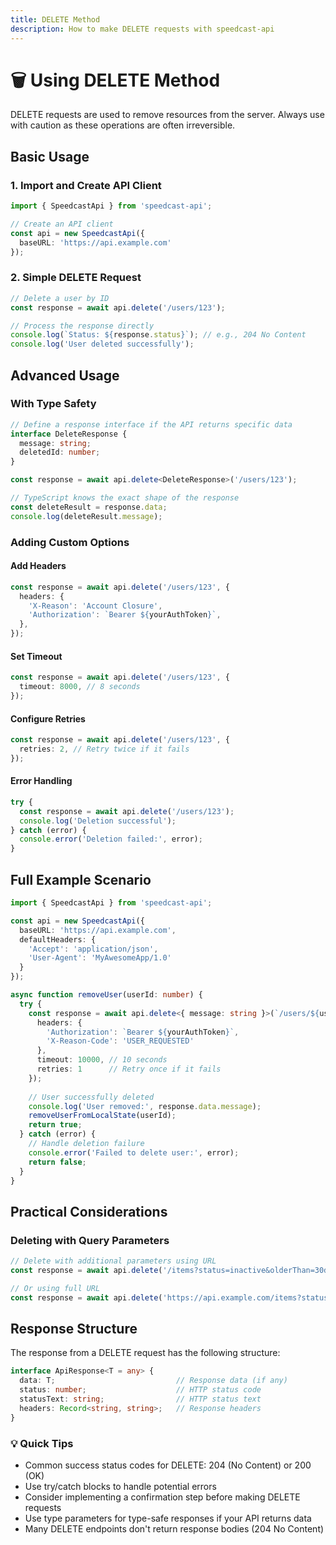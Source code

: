 ```yaml
---
title: DELETE Method
description: How to make DELETE requests with speedcast-api
---
```


# 🗑️ Using DELETE Method

<div className="bg-gradient-to-r from-amber-50 to-red-50 p-4 rounded-lg border border-red-200 mb-6">
  <p className="text-red-800 font-medium">DELETE requests are used to remove resources from the server. Always use with caution as these operations are often irreversible.</p>
</div>

## Basic Usage

### 1. Import and Create API Client

```typescript
import { SpeedcastApi } from 'speedcast-api';

// Create an API client
const api = new SpeedcastApi({
  baseURL: 'https://api.example.com'
});
```

### 2. Simple DELETE Request

```typescript
// Delete a user by ID
const response = await api.delete('/users/123');

// Process the response directly
console.log(`Status: ${response.status}`); // e.g., 204 No Content
console.log('User deleted successfully');
```

## Advanced Usage

### With Type Safety

```typescript
// Define a response interface if the API returns specific data
interface DeleteResponse {
  message: string;
  deletedId: number;
}

const response = await api.delete<DeleteResponse>('/users/123');

// TypeScript knows the exact shape of the response
const deleteResult = response.data;
console.log(deleteResult.message);
```

### Adding Custom Options

<div className="grid grid-cols-1 md:grid-cols-2 gap-4 my-6">
  <div className="bg-white p-4 rounded-lg border border-gray-200 shadow-sm">
    <h4 className="text-lg font-semibold mb-2">Add Headers</h4>
    
```typescript
const response = await api.delete('/users/123', {
  headers: {
    'X-Reason': 'Account Closure',
    'Authorization': `Bearer ${yourAuthToken}`,
  },
});
```
  </div>

  <div className="bg-white p-4 rounded-lg border border-gray-200 shadow-sm">
    <h4 className="text-lg font-semibold mb-2">Set Timeout</h4>
    
```typescript
const response = await api.delete('/users/123', {
  timeout: 8000, // 8 seconds
});
```
  </div>
</div>

<div className="grid grid-cols-1 md:grid-cols-2 gap-4 my-6">
  <div className="bg-white p-4 rounded-lg border border-gray-200 shadow-sm">
    <h4 className="text-lg font-semibold mb-2">Configure Retries</h4>
    
```typescript
const response = await api.delete('/users/123', {
  retries: 2, // Retry twice if it fails
});
```
  </div>

  <div className="bg-white p-4 rounded-lg border border-gray-200 shadow-sm">
    <h4 className="text-lg font-semibold mb-2">Error Handling</h4>
    
```typescript
try {
  const response = await api.delete('/users/123');
  console.log('Deletion successful');
} catch (error) {
  console.error('Deletion failed:', error);
}
```
  </div>
</div>

## Full Example Scenario

<div className="bg-gradient-to-r from-sky-50 to-indigo-50 p-6 rounded-lg border border-blue-200 my-6">

```typescript
import { SpeedcastApi } from 'speedcast-api';

const api = new SpeedcastApi({
  baseURL: 'https://api.example.com',
  defaultHeaders: {
    'Accept': 'application/json',
    'User-Agent': 'MyAwesomeApp/1.0'
  }
});

async function removeUser(userId: number) {
  try {
    const response = await api.delete<{ message: string }>(`/users/${userId}`, {
      headers: {
        'Authorization': `Bearer ${yourAuthToken}`,
        'X-Reason-Code': 'USER_REQUESTED'
      },
      timeout: 10000, // 10 seconds
      retries: 1      // Retry once if it fails
    });
    
    // User successfully deleted
    console.log('User removed:', response.data.message);
    removeUserFromLocalState(userId);
    return true;
  } catch (error) {
    // Handle deletion failure
    console.error('Failed to delete user:', error);
    return false;
  }
}
```
</div>

## Practical Considerations

### Deleting with Query Parameters

```typescript
// Delete with additional parameters using URL
const response = await api.delete('/items?status=inactive&olderThan=30days');

// Or using full URL
const response = await api.delete('https://api.example.com/items?status=inactive');
```

## Response Structure

The response from a DELETE request has the following structure:

```typescript
interface ApiResponse<T = any> {
  data: T;                           // Response data (if any)
  status: number;                    // HTTP status code
  statusText: string;                // HTTP status text
  headers: Record<string, string>;   // Response headers
}
```

<div className="bg-gray-50 p-4 rounded-lg border border-gray-200 my-6">
  <h3 className="text-lg font-semibold mb-2">💡 Quick Tips</h3>
  <ul className="list-disc pl-6 space-y-1">
    <li>Common success status codes for DELETE: 204 (No Content) or 200 (OK)</li>
    <li>Use try/catch blocks to handle potential errors</li>
    <li>Consider implementing a confirmation step before making DELETE requests</li>
    <li>Use type parameters for type-safe responses if your API returns data</li>
    <li>Many DELETE endpoints don't return response bodies (204 No Content)</li>
  </ul>
</div>
